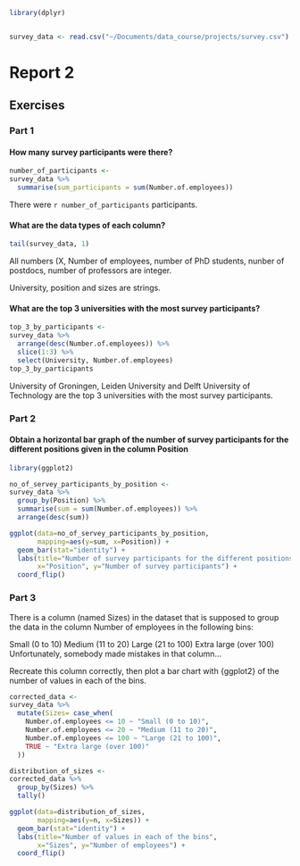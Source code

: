 ```r
library(dplyr)


survey_data <- read.csv("~/Documents/data_course/projects/survey.csv")

```

# Report 2
## Exercises
### Part 1
#### How many survey participants were there?
```r
number_of_participants <-
survey_data %>%
  summarise(sum_participants = sum(Number.of.employees))
```
There were `r number_of_participants` participants.

#### What are the data types of each column?
```r
tail(survey_data, 1)
```
All numbers (X, Number of employees, number of PhD students, nunber of postdocs, number of professors are integer.

University, position and sizes are strings.

#### What are the top 3 universities with the most survey participants?
```r
top_3_by_participants <-
survey_data %>%
  arrange(desc(Number.of.employees)) %>%
  slice(1:3) %>%
  select(University, Number.of.employees)
top_3_by_participants
```
University of Groningen, Leiden University and Delft University of Technology are the top 3 universities with the most survey participants.

### Part 2
#### Obtain a horizontal bar graph of the number of survey participants for the different positions given in the column Position
```r
library(ggplot2)

no_of_servey_participants_by_position <- 
survey_data %>%
  group_by(Position) %>%
  summarise(sum = sum(Number.of.employees)) %>%
  arrange(desc(sum))

ggplot(data=no_of_servey_participants_by_position, 
       mapping=aes(y=sum, x=Position)) + 
  geom_bar(stat="identity") + 
  labs(title="Number of survey participants for the different positions",
       x="Position", y="Number of survey participants") +
  coord_flip()
```

### Part 3
There is a column (named Sizes) in the dataset that is supposed to group the data in the column Number of employees in the following bins:

Small (0 to 10)
Medium (11 to 20)
Large (21 to 100)
Extra large (over 100)
Unfortunately, somebody made mistakes in that column…

Recreate this column correctly, then plot a bar chart with {ggplot2} of the number of values in each of the bins.
```r
corrected_data <-
survey_data %>%
  mutate(Sizes= case_when(
    Number.of.employees <= 10 ~ "Small (0 to 10)",
    Number.of.employees <= 20 ~ "Medium (11 to 20)",
    Number.of.employees <= 100 ~ "Large (21 to 100)",
    TRUE ~ "Extra large (over 100)"
  ))

distribution_of_sizes <-
corrected_data %>%
  group_by(Sizes) %>% 
  tally()

ggplot(data=distribution_of_sizes, 
       mapping=aes(y=n, x=Sizes)) + 
  geom_bar(stat="identity") + 
  labs(title="Number of values in each of the bins",
       x="Sizes", y="Number of employees") +
  coord_flip()
```
